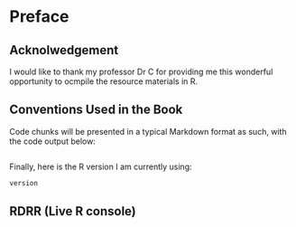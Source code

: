 # Preface {.unnumbered}

## Acknolwedgement

I would like to thank my professor Dr C for providing me this wonderful opportunity to ocmpile the resource materials in R.

## Conventions Used in the Book

Code chunks will be presented in a typical Markdown format as such, with the code output below:

```{runif(n = 20, min = 0, max = 100)}
```


Finally, here is the R version I am currently using:

```r
version
```

## RDRR (Live R console)
